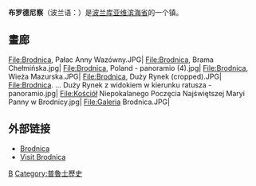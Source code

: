 {{Infobox Settlement
| name = 布罗德尼察<br/>Brodnica
| image_skyline = Brodnica, Duży Rynek (2).JPG
| imagesize = 250px
| image_caption = 
| image_flag = 
| image_shield = POL Brodnica COA.svg
| pushpin_map = Poland
| pushpin_label_position = bottom
| subdivision_type = 国家
| subdivision_name = {{POL}}
| subdivision_type1 = [[波兰行政区划|省]]
| subdivision_name1 = [[库亚维滨海省|库亚维滨海省]]
| subdivision_type2 = [[波兰行政区划|县]]
| subdivision_name2 =  [[布罗德尼察县|布罗德尼察县]]
| subdivision_type3 = [[波兰行政区划|乡]]
| subdivision_name3 =  布罗德尼察乡
| elevation_m = 
| elevation_ft = 
| area_total_km2 = 23.15
| population_as_of = 2006年
| population_total = 32588
| population_density_km2 = auto
| timezone = [[CET|CET]]
| utc_offset = +1
| timezone_DST = [[CEST|CEST]]
| utc_offset_DST = +2
| latd = 53
| latm = 15
| lats = 
| latNS = N
| longd = 19
| longm = 24
| longs = 
| longEW = E
| website = [http://www.brodnica.pl www.brodnica.pl] 
}}
'''布罗德尼察'''（波兰语：'''{{lang|pl|Brodnica}}'''）是[[波兰|波兰]][[库亚维滨海省|库亚维滨海省]]的一个镇。

== 畫廊 ==

<gallery>
File:Brodnica, Pałac Anny Wazówny.JPG|
File:Brodnica, Brama Chełmińska.jpg|
File:Brodnica, Poland - panoramio (4).jpg|
File:Brodnica, Wieża Mazurska.JPG|
File:Brodnica, Duży Rynek (cropped).JPG|
File:Brodnica. ... Duży Rynek z widokiem w kierunku ratusza - panoramio.jpg|
File:Kościół Niepokalanego Poczęcia Najświętszej Maryi Panny w Brodnicy.jpg|
File:Galeria Brodnica.JPG|
</gallery>


==外部链接==
*[https://www.portal.brodnica.pl/ Brodnica] {{Wayback|url=http://brodnica.miasto.biz/index.php?lang=en |date=20110706145402 }}
*[http://www.visittorun.pl/262,l2.html Visit Brodnica] {{Wayback|url=http://www.visittorun.pl/262,l2.html |date=20100711151446 }}

[[Category:库亚维滨海省城市|B]]
[[Category:普魯士歷史|Category:普魯士歷史]]


{{Poland-stub}}